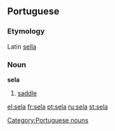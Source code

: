 {{see|Sela}}

==Portuguese==

===Etymology===
Latin [[sella]]

===Noun===
'''sela'''

# [[saddle]]

[[Category:Portuguese nouns]]

[[el:sela]]
[[fr:sela]]
[[pt:sela]]
[[ru:sela]]
[[st:sela]]